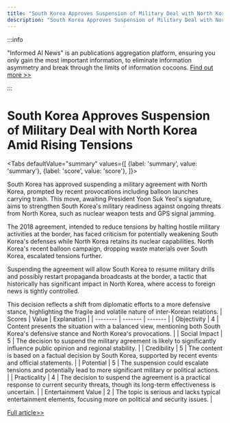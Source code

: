```yaml
---
title: "South Korea Approves Suspension of Military Deal with North Korea Amid Rising Tensions"
description: "South Korea Approves Suspension of Military Deal with North Korea Amid Rising Tensions"
---
```



:::info

"Informed AI News" is an publications aggregation platform, ensuring you only gain the most important information, to eliminate information asymmetry and break through the limits of information cocoons.  [Find out more >>](/)

:::

# South Korea Approves Suspension of Military Deal with North Korea Amid Rising Tensions


<Tabs
	defaultValue="summary"
	values={[
	{label: 'summary', value: 'summary'},
	{label: 'score', value: 'score'},
]}>
<TabItem value="summary">


South Korea has approved suspending a military agreement with North Korea, prompted by recent provocations including balloon launches carrying trash. This move, awaiting President Yoon Suk Yeol's signature, aims to strengthen South Korea's military readiness against ongoing threats from North Korea, such as nuclear weapon tests and GPS signal jamming.

The 2018 agreement, intended to reduce tensions by halting hostile military activities at the border, has faced criticism for potentially weakening South Korea's defenses while North Korea retains its nuclear capabilities. North Korea's recent balloon campaign, dropping waste materials over South Korea, escalated tensions further.

Suspending the agreement will allow South Korea to resume military drills and possibly restart propaganda broadcasts at the border, a tactic that historically has significant impact in North Korea, where access to foreign news is tightly controlled.

This decision reflects a shift from diplomatic efforts to a more defensive stance, highlighting the fragile and volatile nature of inter-Korean relations.
</TabItem>
<TabItem value="score">
	| Scores     | Value   | Explanation |
	| -------- | ------- | ------- |
	| Objectivity  | 4    | Content presents the situation with a balanced view, mentioning both South Korea's defensive stance and North Korea's provocations.    |
	| Social Impact | 5     | The decision to suspend the military agreement is likely to significantly influence public opinion and regional stability.    |
	| Credibility    | 5    | The content is based on a factual decision by South Korea, supported by recent events and official statements.    |
	| Potential    | 5    | The suspension could escalate tensions and potentially lead to more significant military or political actions.    |
	| Practicality    | 4    | The decision to suspend the agreement is a practical response to current security threats, though its long-term effectiveness is uncertain.    |
	| Entertainment Value    | 2    | The topic is serious and lacks typical entertainment elements, focusing more on political and security issues.    |
</TabItem>
</Tabs>

[Full article>>](https://apnews.com/article/north-korea-south-korea-balloons-military-agreement-e98754a2d25b38cc501eefb46015cb98)
